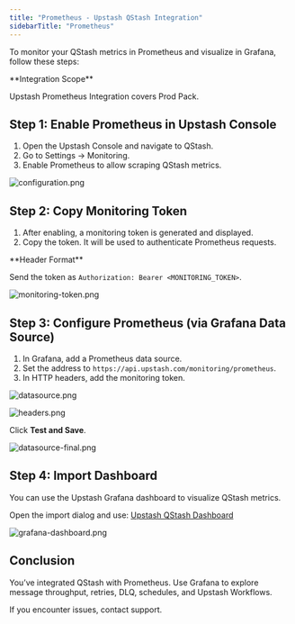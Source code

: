 ```yaml
---
title: "Prometheus - Upstash QStash Integration"
sidebarTitle: "Prometheus"
---
```


To monitor your QStash metrics in Prometheus and visualize in Grafana, follow these steps:

<Check >
**Integration Scope**

Upstash Prometheus Integration covers Prod Pack.

</Check>

## **Step 1: Enable Prometheus in Upstash Console**

1. Open the Upstash Console and navigate to QStash.
2. Go to Settings → Monitoring.
3. Enable Prometheus to allow scraping QStash metrics.

![configuration.png](/img/prometheus/configuration-qstash.png)

## **Step 2: Copy Monitoring Token**

1. After enabling, a monitoring token is generated and displayed.
2. Copy the token. It will be used to authenticate Prometheus requests.

<Check >
**Header Format**

Send the token as `Authorization: Bearer <MONITORING_TOKEN>`.

</Check>

![monitoring-token.png](/img/prometheus/monitoring-token.png)

## **Step 3: Configure Prometheus (via Grafana Data Source)**

1. In Grafana, add a Prometheus data source.
2. Set the address to `https://api.upstash.com/monitoring/prometheus`.
3. In HTTP headers, add the monitoring token.

![datasource.png](/img/prometheus/datasource.png)

![headers.png](/img/prometheus/headers.png)

Click <b>Test and Save</b>.

![datasource-final.png](/img/prometheus/datasource-final.png)

## **Step 4: Import Dashboard**

You can use the Upstash Grafana dashboard to visualize QStash metrics.

Open the import dialog and use: <a href="https://grafana.com/grafana/dashboards/24206-upstash-qstash-dashboard/">Upstash QStash Dashboard</a>

![grafana-dashboard.png](/img/prometheus/grafana-qstash-dashboard.png)

## **Conclusion**

You’ve integrated QStash with Prometheus. Use Grafana to explore message throughput, retries, DLQ, schedules, and Upstash Workflows.

If you encounter issues, contact support.


